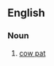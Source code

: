 ==English==

===Noun===
{{en-noun|head=[[meadow]] [[muffin]]}}

# {{context|informal|US|lang=en}} [[cow pat]]